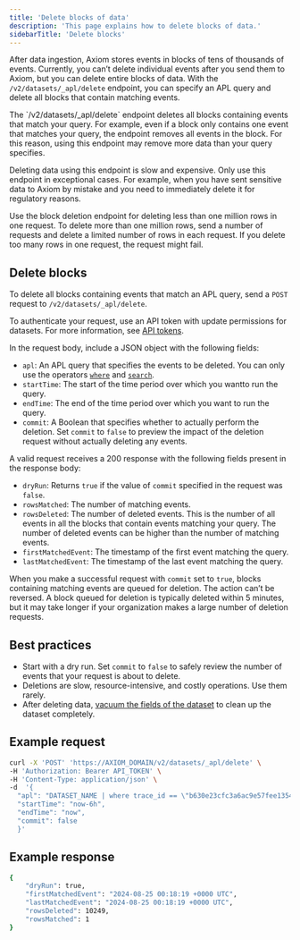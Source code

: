 ```yaml
---
title: 'Delete blocks of data'
description: 'This page explains how to delete blocks of data.'
sidebarTitle: 'Delete blocks'
---
```



After data ingestion, Axiom stores events in blocks of tens of thousands of events. Currently, you can’t delete individual events after you send them to Axiom, but you can delete entire blocks of data. With the `/v2/datasets/_apl/delete` endpoint, you can specify an APL query and delete all blocks that contain matching events.

<Warning>
The `/v2/datasets/_apl/delete` endpoint deletes all blocks containing events that match your query. For example, even if a block only contains one event that matches your query, the endpoint removes all events in the block. For this reason, using this endpoint may remove more data than your query specifies.

Deleting data using this endpoint is slow and expensive. Only use this endpoint in exceptional cases. For example, when you have sent sensitive data to Axiom by mistake and you need to immediately delete it for regulatory reasons.

Use the block deletion endpoint for deleting less than one million rows in one request. To delete more than one million rows, send a number of requests and delete a limited number of rows in each request. If you delete too many rows in one request, the request might fail.
</Warning>

## Delete blocks

To delete all blocks containing events that match an APL query, send a `POST` request to `/v2/datasets/_apl/delete`.

To authenticate your request, use an API token with update permissions for datasets. For more information, see [API tokens](/reference/tokens).

In the request body, include a JSON object with the following fields:

- `apl`: An APL query that specifies the events to be deleted. You can only use the operators [`where`](/apl/tabular-operators/where-operator) and [`search`](/apl/tabular-operators/search-operator).
- `startTime`: The start of the time period over which you wantto run the query.
- `endTime`: The end of the time period over which you want to run the query.
- `commit`: A Boolean that specifies whether to actually perform the deletion. Set `commit` to `false` to preview the impact of the deletion request without actually deleting any events.

A valid request receives a 200 response with the following fields present in the response body:

- `dryRun`: Returns `true` if the value of `commit` specified in the request was `false`.
- `rowsMatched`: The number of matching events.
- `rowsDeleted`: The number of deleted events. This is the number of all events in all the blocks that contain events matching your query. The number of deleted events can be higher than the number of matching events.
- `firstMatchedEvent`: The timestamp of the first event matching the query.
- `lastMatchedEvent`: The timestamp of the last event matching the query.

When you make a successful request with `commit` set to `true`, blocks containing matching events are queued for deletion. The action can’t be reversed. A block queued for deletion is typically deleted within 5 minutes, but it may take longer if your organization makes a large number of deletion requests.

## Best practices

- Start with a dry run. Set `commit` to `false` to safely review the number of events that your request is about to delete.
- Deletions are slow, resource-intensive, and costly operations. Use them rarely.
- After deleting data, [vacuum the fields of the dataset](/reference/datasets#vacuum-fields) to clean up the dataset completely.

## Example request

```bash
curl -X 'POST' 'https://AXIOM_DOMAIN/v2/datasets/_apl/delete' \
-H 'Authorization: Bearer API_TOKEN' \
-H 'Content-Type: application/json' \
-d  '{
  "apl": "DATASET_NAME | where trace_id == \"b630e23cfc3a6ac9e57fee13542b3e50\"",
  "startTime": "now-6h",
  "endTime": "now",
  "commit": false
  }'
```

<Info>
<ReplaceDomain />
<ReplaceDatasetToken />
</Info>

## Example response

```bash
{
    "dryRun": true,
    "firstMatchedEvent": "2024-08-25 00:18:19 +0000 UTC",
    "lastMatchedEvent": "2024-08-25 00:18:19 +0000 UTC",
    "rowsDeleted": 10249,
    "rowsMatched": 1
}
```
